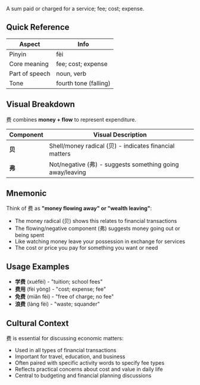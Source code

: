 A sum paid or charged for a service; fee; cost; expense.

## Quick Reference

| Aspect         | Info                        |
| -------------- | --------------------------- |
| Pinyin         | fèi                         |
| Core meaning   | fee; cost; expense          |
| Part of speech | noun, verb                  |
| Tone           | fourth tone (falling)       |

## Visual Breakdown

费 combines **money + flow** to represent expenditure.

| Component | Visual Description                                             |
| --------- | -------------------------------------------------------------- |
| **贝**    | Shell/money radical (贝) - indicates financial matters       |
| **弗**    | Not/negative (弗) - suggests something going away/leaving    |

## Mnemonic

Think of 费 as **"money flowing away" or "wealth leaving"**:

- The money radical (贝) shows this relates to financial transactions
- The flowing/negative component (弗) suggests money going out or being spent
- Like watching money leave your possession in exchange for services
- The cost or price you pay for something you want or need

## Usage Examples

- **学费** (xuéfèi) - "tuition; school fees"
- **费用** (fèi yòng) - "cost; expense; fee"
- **免费** (miǎn fèi) - "free of charge; no fee"
- **浪费** (làng fèi) - "waste; squander"

## Cultural Context

费 is essential for discussing economic matters:
- Used in all types of financial transactions
- Important for travel, education, and business
- Often paired with specific activity words to specify fee types
- Reflects practical concerns about cost and value in daily life
- Central to budgeting and financial planning discussions
